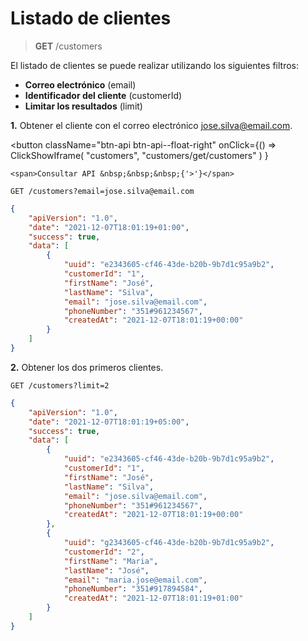 # Listado de clientes

> **GET** /customers

El listado de clientes se puede realizar utilizando los siguientes filtros:

- **Correo electrónico** (email)
- **Identificador del cliente** (customerId)
- **Limitar los resultados** (limit)

**1.** Obtener el cliente con el correo electrónico jose.silva@email.com.


<button className="btn-api btn-api--float-right"
	onClick={() =>
		ClickShowIframe(
			"customers",
			"customers/get/customers"
		)
	}
>
	<span>Consultar API &nbsp;&nbsp;&nbsp;{'>'}</span>
</button>


<Tabs>
<TabItem value="solicitud" label="Solicitud">

```
GET /customers?email=jose.silva@email.com
```

</TabItem>
<TabItem value="respuesta" label="Respuesta">

```json
{
	"apiVersion": "1.0",
	"date": "2021-12-07T18:01:19+01:00",
	"success": true,
	"data": [
		{
			"uuid": "e2343605-cf46-43de-b20b-9b7d1c95a9b2",
			"customerId": "1",
			"firstName": "José",
			"lastName": "Silva",
			"email": "jose.silva@email.com",
			"phoneNumber": "351#961234567",
			"createdAt": "2021-12-07T18:01:19+00:00"
		}
	]
}
```

</TabItem>
</Tabs>

**2.** Obtener los dos primeros clientes.

<Tabs>
<TabItem value="solicitud" label="Solicitud">

```
GET /customers?limit=2
```

</TabItem>
<TabItem value="respuesta" label="Respuesta">

```json
{
	"apiVersion": "1.0",
	"date": "2021-12-07T18:01:19+05:00",
	"success": true,
	"data": [
		{
			"uuid": "e2343605-cf46-43de-b20b-9b7d1c95a9b2",
			"customerId": "1",
			"firstName": "José",
			"lastName": "Silva",
			"email": "jose.silva@email.com",
			"phoneNumber": "351#961234567",
			"createdAt": "2021-12-07T18:01:19+00:00"
		},
		{
			"uuid": "g2343605-cf46-43de-b20b-9b7d1c95a9b2",
			"customerId": "2",
			"firstName": "Maria",
			"lastName": "José",
			"email": "maria.jose@email.com",
			"phoneNumber": "351#917894584",
			"createdAt": "2021-12-07T18:01:19+01:00"
		}
	]
}
```

</TabItem>
</Tabs>
